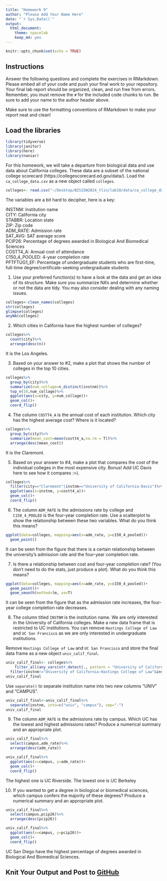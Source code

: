```yaml
---
title: "Homework 9"
author: "Please Add Your Name Here"
date: "`r Sys.Date()`"
output:
  html_document: 
    theme: spacelab
    keep_md: yes
---
```


```r
knitr::opts_chunk$set(echo = TRUE)
```

## Instructions
Answer the following questions and complete the exercises in RMarkdown. Please embed all of your code and push your final work to your repository. Your final lab report should be organized, clean, and run free from errors. Remember, you must remove the `#` for the included code chunks to run. Be sure to add your name to the author header above.  

Make sure to use the formatting conventions of RMarkdown to make your report neat and clean!  

## Load the libraries
```r
library(tidyverse)
library(janitor)
library(here)
library(naniar)
``` 

For this homework, we will take a departure from biological data and use data about California colleges. These data are a subset of the national college scorecard (https://collegescorecard.ed.gov/data/). Load the `ca_college_data.csv` as a new object called `colleges`.
```r
colleges<- read.csv("~/Desktop/BIS15W2024_tlin/lab10/data/ca_college_data.csv")
```

The variables are a bit hard to decipher, here is a key:  

INSTNM: Institution name  
CITY: California city  
STABBR: Location state  
ZIP: Zip code  
ADM_RATE: Admission rate  
SAT_AVG: SAT average score  
PCIP26: Percentage of degrees awarded in Biological And Biomedical Sciences  
COSTT4_A: Annual cost of attendance  
C150_4_POOLED: 4-year completion rate  
PFTFTUG1_EF: Percentage of undergraduate students who are first-time, full-time degree/certificate-seeking undergraduate students  

1. Use your preferred function(s) to have a look at the data and get an idea of its structure. Make sure you summarize NA's and determine whether or not the data are tidy. You may also consider dealing with any naming issues.
```r
colleges<-clean_names(colleges)
str(colleges)
glimpse(colleges)
anyNA(colleges)
```

2. Which cities in California have the highest number of colleges?
```r
colleges%>%
  count(city)%>%
  arrange(desc(n))
```

It is the Los Angeles.

3. Based on your answer to #2, make a plot that shows the number of colleges in the top 10 cities.
```r
colleges%>%
  group_by(city)%>%
  summarize(num_collage=n_distinct(instnm))%>%
  top_n(10,num_collage)%>%
  ggplot(aes(x=city, y=num_collage))+
  geom_col()+
  coord_flip()
```

4. The column `COSTT4_A` is the annual cost of each institution. Which city has the highest average cost? Where is it located?
```r
colleges%>%
  group_by(city)%>%
  summarize(mean_cost=mean(costt4_a,na.rm = T))%>%
  arrange(desc(mean_cost))
```

It is the Claremont.

5. Based on your answer to #4, make a plot that compares the cost of the individual colleges in the most expensive city. Bonus! Add UC Davis here to see how it compares :>).
```r
colleges%>%
  filter(city=="Claremont"|instnm=="University of California-Davis")%>%
  ggplot(aes(x=instnm, y=costt4_a))+
  geom_col()+
  coord_flip()
```

6. The column `ADM_RATE` is the admissions rate by college and `C150_4_POOLED` is the four-year completion rate. Use a scatterplot to show the relationship between these two variables. What do you think this means?
```r
ggplot(data=colleges, mapping=aes(x=adm_rate, y=c150_4_pooled))+
  geom_point()
```

It can be seen from the figure that there is a certain relationship between the university's admission rate and the four-year completion rate.

7. Is there a relationship between cost and four-year completion rate? (You don't need to do the stats, just produce a plot). What do you think this means?
```r
ggplot(data=colleges, mapping=aes(x=adm_rate, y=c150_4_pooled))+
  geom_point()+
  geom_smooth(method=lm, se=T) 
```

It can be seen from the figure that as the admission rate increases, the four-year college completion rate decreases.

8. The column titled `INSTNM` is the institution name. We are only interested in the University of California colleges. Make a new data frame that is restricted to UC institutions. You can remove `Hastings College of Law` and `UC San Francisco` as we are only interested in undergraduate institutions.

Remove `Hastings College of Law` and `UC San Francisco` and store the final data frame as a new object `univ_calif_final`.
```r
univ_calif_final<- colleges%>%
    filter_all(any_vars(str_detect(., pattern = "University of California")))%>%
  filter(instnm!="University of California-Hastings College of Law"&instnm!="University of California-San Francisco")
univ_calif_final
```

Use `separate()` to separate institution name into two new columns "UNIV" and "CAMPUS".
```r
univ_calif_final<-univ_calif_final%>%
  separate(instnm, into=c("univ", "campus"), sep="-")
univ_calif_final
```

9. The column `ADM_RATE` is the admissions rate by campus. Which UC has the lowest and highest admissions rates? Produce a numerical summary and an appropriate plot.
```r
univ_calif_final%>%
  select(campus,adm_rate)%>%
  arrange(desc(adm_rate))
```

```r
univ_calif_final%>%
  ggplot(aes(x=campus, y=adm_rate))+
  geom_col()+
  coord_flip()
```

The highest one is UC Riverside. The lowest one is UC Berkeley

10. If you wanted to get a degree in biological or biomedical sciences, which campus confers the majority of these degrees? Produce a numerical summary and an appropriate plot.
```r
univ_calif_final%>%
  select(campus,pcip26)%>%
  arrange(desc(pcip26))
```

```r
univ_calif_final%>%
  ggplot(aes(x=campus, y=pcip26))+
  geom_col()+
  coord_flip()
```

UC San Diego have the highest percentage of degrees awarded in Biological And Biomedical Sciences.

## Knit Your Output and Post to [GitHub](https://github.com/FRS417-DataScienceBiologists)